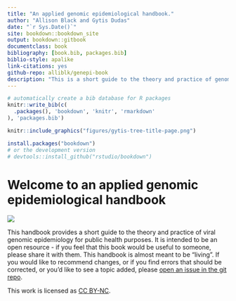 ```yaml
---
title: "An applied genomic epidemiological handbook."
author: "Allison Black and Gytis Dudas"
date: "`r Sys.Date()`"
site: bookdown::bookdown_site
output: bookdown::gitbook
documentclass: book
bibliography: [book.bib, packages.bib]
biblio-style: apalike
link-citations: yes
github-repo: alliblk/genepi-book
description: "This is a short guide to the theory and practice of genomic epidemiology, oriented towards viral pathogens."
---
```


```r
# automatically create a bib database for R packages
knitr::write_bib(c(
  .packages(), 'bookdown', 'knitr', 'rmarkdown'
), 'packages.bib')
```

```r
knitr::include_graphics("figures/gytis-tree-title-page.png")
```

```r
install.packages("bookdown")
# or the development version
# devtools::install_github("rstudio/bookdown")
```

# Welcome to an applied genomic epidemiological handbook {-}

![](figures/gytis-tree-title-page.png)

This handbook provides a short guide to the theory and practice of viral genomic epidemiology for public health purposes. It is intended to be an open resource - if you feel that this book would be useful to someone, please share it with them. This handbook is almost meant to be "living". If you would like to recommend changes, or if you find errors that should be corrected, or you'd like to see a topic added, please [open an issue in the git repo](https://github.com/alliblk/genepi-book/issues).

This work is licensed as [CC BY-NC](https://creativecommons.org/licenses/). 


